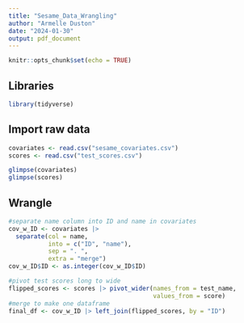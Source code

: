 ---
title: "Sesame_Data_Wrangling"
author: "Armelle Duston"
date: "2024-01-30"
output: pdf_document
---

```{r setup, include=FALSE}
knitr::opts_chunk$set(echo = TRUE)
```

## Libraries
```{r}
library(tidyverse)
```


## Import raw data
```{r}
covariates <- read.csv("sesame_covariates.csv")
scores <- read.csv("test_scores.csv")

glimpse(covariates)
glimpse(scores)
```

## Wrangle
```{r}

#separate name column into ID and name in covariates
cov_w_ID <- covariates |> 
  separate(col = name,
           into = c("ID", "name"),
           sep = ". ",
           extra = "merge") 
cov_w_ID$ID <- as.integer(cov_w_ID$ID)

#pivot test scores long to wide
flipped_scores <- scores |> pivot_wider(names_from = test_name,
                                        values_from = score)
#merge to make one dataframe
final_df <- cov_w_ID |> left_join(flipped_scores, by = "ID")


```

